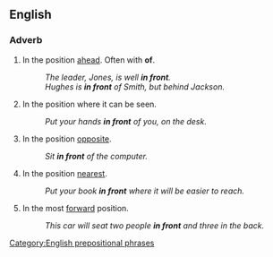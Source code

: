 ==English==

===Adverb===
{{en-adv|[[further]] [[in front]]|[[furthest]] [[in front]]}}

#In the position [[ahead]]. Often with '''of'''.
#:''The leader, Jones, is well '''in front'''.''
#:''Hughes is '''in front''' of Smith, but behind Jackson.''
#In the position where it can be seen.
#:''Put your hands '''in front''' of you, on the desk.''
#In the position [[opposite]].
#:''Sit '''in front''' of the computer.''
#In the position [[nearest]].
#:''Put your book '''in front''' where it will be easier to reach.''
#In the most [[forward]] position.
#:''This car will seat two people '''in front''' and three in the back.''

[[Category:English prepositional phrases]]